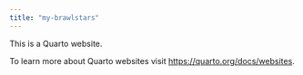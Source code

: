 ```yaml
---
title: "my-brawlstars"
---
```


This is a Quarto website.

To learn more about Quarto websites visit <https://quarto.org/docs/websites>.
